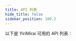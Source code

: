 ```yaml
---
title: API 列表
hide_title: false
sidebar_position: 100.2
---
```


以下是 YiriMirai 可用的 API 列表：


<SearchTree
  data={data}
  hrefPrefix="https://yirimiraiproject.github.io/YiriMirai/models/api.html#mirai.models.api."
/>

